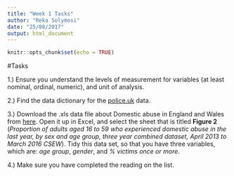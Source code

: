 ```yaml
---
title: "Week 1 Tasks"
author: "Reka Solymosi"
date: "25/08/2017"
output: html_document
---
```


```r
knitr::opts_chunk$set(echo = TRUE)
```

#Tasks


1.) Ensure you understand the levels of measurement for variables (at least nominal, ordinal, numeric), and unit of analysis. 

<!--
Qs:

The variable fear of crime is collected by asking people to respond to a question about how worried they are about becoming a victim of burglary. They can choose from the following answers: Very worried, Fairly worried, Not very worried, Not at all worried. 
This variable is
Nominal, Ordinal, Numeric


The variable trust in police is collected by asking people to respond to a question about how good of a job they believe police to be doing in their area. They can choose from the following answers: Very good job, Fairly good job, Not a very good job, Not at all a good job. 
This variable is
Nominal, Ordinal, Numeric


The variable gender is collected by asking people to respond to a question about whethery they are male or female.  
This variable is
Nominal, Ordinal, Numeric


The variable age is collected by asking people to respond to a question about which age categori they belong to: under 16, 16 - 25, 25 - 35, 35 - 45, 45 - 55, or 55 and over.  
This variable is
Nominal, Ordinal, Numeric


The variable ethnicity is collected by asking people to respond to a question about their ethnicity.  
This variable is
Nominal, Ordinal, Numeric


The population of a neighbourhood is measured using data from the 2011 UK census, which counted the number of people who live in each neighbourhood. The variable of the population of each neighbourhood is
Nominal, Ordinal, Numeric






-->


 2.) Find the data dictionary for the [police.uk](police.uk) data. 
 
 
  <!-- 
 
 Qs:
 
"Falls within" is a variable in the police.uk data set. What force does this variable record?
A: The force that provided the data about the crime. 
B: The force who first responded to the incident. 
C: The force who's juristriction the crime incident fell under.
D: The force who investigated the crime.


"Falls within" is a variable within the police.uk data set. At present, also the force that provided the data about the crime. This is currently being looked into and is likely to change in the near future. Is this True or False?
T/F

"Longitude and Latitude" are variables within the police.uk data set. What are these coordinates of?
A: the location where the 999 call was made
B: the location where the police officer noted in the crime report
C: the approximate location of a crime — not the exact place that it happened
D: the home address of the offender charged with the crime


"Longitude and Latitude" are variables within the police.uk data set. These coordinates provide an exact, point-level location of where the crime occurred, accurate to the nearest 5 meter radius. Is this True or False?
T/F



-->
 
 
 3.) Download the .xls data file about Domestic abuse in England and Wales from [here](https://www.ons.gov.uk/peoplepopulationandcommunity/crimeandjustice/datasets/domesticabuseinenglandandwalesbulletintables). Open it up in Excel, and select the sheet that is titled **Figure 2** (*Proportion of adults aged 16 to 59 who experienced domestic abuse in the last year, by sex and age group, three year combined dataset, April 2013 to March 2016 CSEW*). Tidy this data set, so that you have three variables, which are: *age group*, *gender*, and *% victims once or more*. 
 
 <!-- 
 
 Qs:
 
What group (gender and age) were the least victimised, at 2.2%? (men 55 to 59)
What group (gender and age) were the most victimised, at 11.9%? (women 16 to 19)
What group (gender and age) were the second most victimised, at 9.2%? (women 20 to 24)
What group (gender and age) were the second least victimised, at 3.8%? (men 50 to 54)
How many observations (rows) are there in this data set? (18)
-->
 
 
4.) Make sure you have completed the reading on the list. 